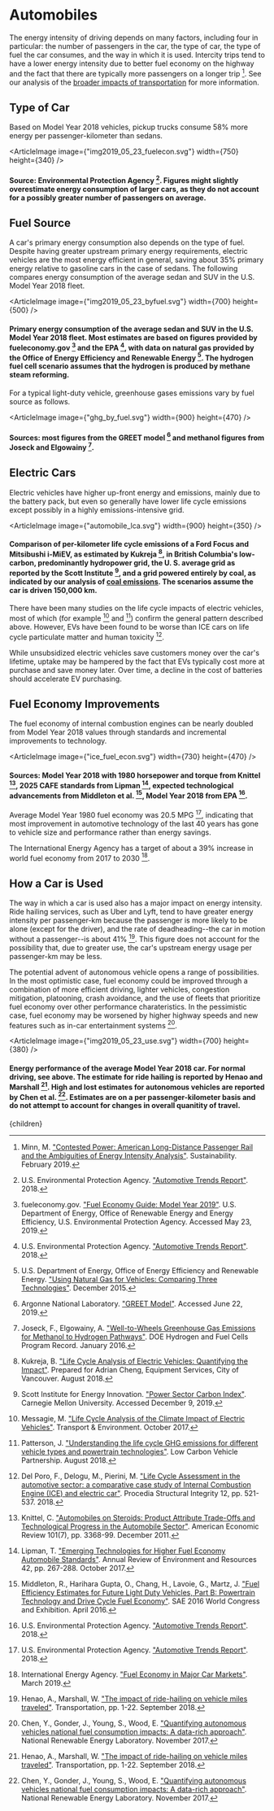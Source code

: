 



# Automobiles

The energy intensity of driving depends on many factors, including four in particular: the number of passengers in the car, the type of car, the type of fuel the car consumes, and the way in which it is used. Intercity trips tend to have a lower energy intensity due to better fuel economy on the highway and the fact that there are typically more passengers on a longer trip [^18]. See our analysis of the [broader impacts of transportation](/cities/cities_energy_and_pollution/cities_transportation) for more information.

## Type of Car
Based on Model Year 2018 vehicles, pickup trucks consume 58% more energy per passenger-kilometer than sedans.

<ArticleImage image={"img2019_05_23_fuelecon.svg"} width={750} height={340} />
#### Source: Environmental Protection Agency [^24]. Figures might slightly overestimate energy consumption of larger cars, as they do not account for a possibly greater number of passengers on average.

## Fuel Source
A car's primary energy consumption also depends on the type of fuel. Despite having greater upstream primary energy requirements, electric vehicles are the most energy efficient in general, saving about 35% primary energy relative to gasoline cars in the case of sedans. The following compares energy consumption of the average sedan and SUV in the U.S. Model Year 2018 fleet.

<ArticleImage image={"img2019_05_23_byfuel.svg"} width={700} height={500} />
#### Primary energy consumption of the average sedan and SUV in the U.S. Model Year 2018 fleet. Most estimates are based on figures provided by fueleconomy.gov [^6] and the EPA [^24], with data on natural gas provided by the Office of Energy Efficiency and Renewable Energy [^23]. The hydrogen fuel cell scenario assumes that the hydrogen is produced by methane steam reforming.

For a typical light-duty vehicle, greenhouse gases emissions vary by fuel source as follows.

<ArticleImage image={"ghg_by_fuel.svg"} width={900} height={470} />
#### Sources: most figures from the GREET model [^1] and methanol figures from Joseck and Elgowainy [^10].

## Electric Cars
Electric vehicles have higher up-front energy and emissions, mainly due to the battery pack, but even so generally have lower life cycle emissions except possibly in a highly emissions-intensive grid.

<ArticleImage image={"automobile_lca.svg"} width={900} height={350} />
#### Comparison of per-kilometer life cycle emissions of a Ford Focus and Mitsibushi i-MiEV, as estimated by Kukreja [^12], in British Columbia's low-carbon, predominantly hydropower grid, the U. S. average grid as reported by the Scott Institute [^21], and a grid powered entirely by coal, as indicated by our analysis of [coal emissions](/energy/energy_production/coal). The scenarios assume the car is driven 150,000 km.

There have been many studies on the life cycle impacts of electric vehicles, most of which (for example [^16] and [^19]) confirm the general pattern described above. However, EVs have been found to be worse than ICE cars on life cycle particulate matter and human toxicity [^4].

While unsubsidized electric vehicles save customers money over the car's lifetime, uptake may be hampered by the fact that EVs typically cost more at purchase and save money later. Over time, a decline in the cost of batteries should accelerate EV purchasing.

<InstituteGreaterUpFrontIncentivesSolution />

## Fuel Economy Improvements
The fuel economy of internal combustion engines can be nearly doubled from Model Year 2018 values through standards and incremental improvements to technology.

<ArticleImage image={"ice_fuel_econ.svg"} width={730} height={470} />
#### Sources: Model Year 2018 with 1980 horsepower and torque from Knittel [^11], 2025 CAFE standards from Lipman [^13], expected technological advancements from Middleton et al. [^17], Model Year 2018 from EPA [^24].

Average Model Year 1980 fuel economy was 20.5 MPG [^24], indicating that most improvement in automotive technology of the last 40 years has gone to vehicle size and performance rather than energy savings.

The International Energy Agency has a target of about a 39% increase in world fuel economy from 2017 to 2030 [^9].

<HigherCafeStandardsSolution />
<EndCafeExemptionForSUVsSolution />

## How a Car is Used
The way in which a car is used also has a major impact on energy intensity. Ride hailing services, such as Uber and Lyft, tend to have greater energy intensity per passenger-km because the passenger is more likely to be alone (except for the driver), and the rate of deadheading--the car in motion without a passenger--is about 41% [^8]. This figure does not account for the possibility that, due to greater use, the car's upstream energy usage per passenger-km may be less.

The potential advent of autonomous vehicle opens a range of possibilities. In the most optimistic case, fuel economy could be improved through a combination of more efficient driving, lighter vehicles, congestion mitigation, platooning, crash avoidance, and the use of fleets that prioritize fuel economy over other performance charateristics. In the pessimistic case, fuel economy may be worsened by higher highway speeds and new features such as in-car entertainment systems [^3].

<ArticleImage image={"img2019_05_23_use.svg"} width={700} height={380} />
#### Energy performance of the average Model Year 2018 car. For normal driving, see above. The estimate for ride hailing is reported by Henao and Marshall [^8]. High and lost estimates for autonomous vehicles are reported by Chen et al. [^3]. Estimates are on a per passenger-kilometer basis and do not attempt to account for changes in overall quanitity of travel.





















[^1]: Argonne National Laboratory. ["GREET Model"](https://greet.es.anl.gov/). Accessed June 22, 2019.

[^2]: Balali, Y., Stegen, S. ["Review of energy storage systems for vehicles based on technology, environmental impacts, and costs"](https://www.sciencedirect.com/science/article/pii/S1364032120304755). Renewable and Sustainable Energy Reviews 135: 110185. January 2021.

[^3]: Chen, Y., Gonder, J., Young, S., Wood, E. ["Quantifying autonomous vehicles national fuel consumption impacts: A data-rich approach"](https://www.osti.gov/biblio/1409303). National Renewable Energy Laboratory. November 2017.

[^4]: Del Poro, F., Delogu, M., Pierini, M. ["Life Cycle Assessment in the automotive sector: a comparative case study of Internal Combustion Engine (ICE) and electric car"](https://www.sciencedirect.com/science/article/pii/S2452321618301690). Procedia Structural Integrity 12, pp. 521-537. 2018.

[^5]: Edmunds. ["Electric Vehicle Tax Credits: What You Need to Know"](https://www.edmunds.com/fuel-economy/the-ins-and-outs-of-electric-vehicle-tax-credits.html). April 2021.

[^6]: fueleconomy.gov. ["Fuel Economy Guide: Model Year 2019"](https://www.fueleconomy.gov/feg/pdfs/guides/FEG2019.pdf). U.S. Department of Energy, Office of Renewable Energy and Energy Efficiency, U.S. Environmental Protection Agency. Accessed May 23, 2019.

[^7]: Harto, C. ["Electric Vehicle Ownership Costs: Today's Electric Vehicles Offer Big Savings for Consumers"](https://advocacy.consumerreports.org/wp-content/uploads/2020/10/EV-Ownership-Cost-Final-Report-1.pdf). Consumer Reports. October 2020.

[^8]: Henao, A., Marshall, W. ["The impact of ride-hailing on vehicle miles traveled"](https://doi.org/10.1007/s11116-018-9923-2). Transportation, pp. 1-22. September 2018.

[^9]: International Energy Agency. ["Fuel Economy in Major Car Markets"](https://www.iea.org/reports/fuel-economy-in-major-car-markets). March 2019.

[^10]: Joseck, F., Elgowainy, A. ["Well-to-Wheels Greenhouse Gas Emissions for Methanol to Hydrogen Pathways"](https://www.hydrogen.energy.gov/pdfs/16001_wtw_ghg_methanol_h2_pathways.pdf). DOE Hydrogen and Fuel Cells Program Record. January 2016.

[^11]: Knittel, C. ["Automobiles on Steroids: Product Attribute Trade-Offs and Technological Progress in the Automobile Sector"](https://www.aeaweb.org/articles?id=10.1257/aer.101.7.3368). American Economic Review 101(7), pp. 3368-99. December 2011.

[^12]: Kukreja, B. ["Life Cycle Analysis of Electric Vehicles: Quantifying the Impact"](https://sustain.ubc.ca/sites/default/files/2018-63%20Lifecycle%20Analysis%20of%20Electric%20Vehicles_Kukreja.pdf). Prepared for Adrian Cheng, Equipment Services, City of Vancouver. August 2018.

[^13]: Lipman, T. ["Emerging Technologies for Higher Fuel Economy Automobile Standards"](https://www.annualreviews.org/doi/abs/10.1146/annurev-environ-110615-085844). Annual Review of Environment and Resources 42, pp. 267-288. October 2017.

[^14]: Lorentzen, E., Haugneland, P., Bu, C., Hauge, E. ["Charging infrastructure experiences in Norway - the worlds most advanced EV market"](https://elbil.no/wp-content/uploads/2016/08/EVS30-Charging-infrastrucure-experiences-in-Norway-paper.pdf). EVS30 Symposium, Stuttgart, Germany. October 9-11, 2017.

[^15]: Mersky, A. C., Sprei, F., Samaras, C., Qian, Z. ["Effectiveness of incentives on electric vehicle adoption in Norway"](https://www.sciencedirect.com/science/article/abs/pii/S1361920916000407). Transportation Research Part D: Transport and Environment 46, pp. 56-68. July 2016.

[^16]: Messagie, M. ["Life Cycle Analysis of the Climate Impact of Electric Vehicles"](https://www.transportenvironment.org/publications/electric-vehicle-life-cycle-analysis-and-raw-material-availability). Transport & Environment. October 2017.

[^17]: Middleton, R., Harihara Gupta, O., Chang, H., Lavoie, G., Martz, J. ["Fuel Efficiency Estimates for Future Light Duty Vehicles, Part B: Powertrain Technology and Drive Cycle Fuel Economy"](https://www.sae.org/publications/technical-papers/content/2016-01-0905/). SAE 2016 World Congress and Exhibition. April 2016.

[^18]: Minn, M. ["Contested Power: American Long-Distance Passenger Rail and the Ambiguities of Energy Intensity Analysis"](https://www.mdpi.com/2071-1050/11/4/1200/pdf). Sustainability. February 2019.

[^19]: Patterson, J. ["Understanding the life cycle GHG emissions for different vehicle types and powertrain technologies"](https://www.lowcvp.org.uk/assets/reports/LowCVP-LCA_Study-Final_Report.pdf). Low Carbon Vehicle Partnership. August 2018.

[^20]: Road Traffic Information Council. ["Bilsalget i desember og hele 2020 (Car sales in December and throughout 2020)"](https://ofv.no/bilsalget/bilsalget-i-desember-2020). In Norwegian. Accessed May 5, 2021.

[^21]: Scott Institute for Energy Innovation. ["Power Sector Carbon Index"](https://emissionsindex.org/). Carnegie Mellon University. Accessed December 9, 2019.

[^22]: Tulumba, C. ["Automotive Sales Data & Statistics"](https://www.goodcarbadcar.net/usa-auto-industry-total-sales-figures/). Good Car, Bad Car. Accessed May 5, 2021.

[^23]: U.S. Department of Energy, Office of Energy Efficiency and Renewable Energy. ["Using Natural Gas for Vehicles: Comparing Three Technologies"](https://www.nrel.gov/docs/fy16osti/64267.pdf). December 2015.

[^24]: U.S. Environmental Protection Agency. ["Automotive Trends Report"](https://www.epa.gov/automotive-trends/download-automotive-trends-report). 2018.

  <Article 
    focusAreaUrl={focusAreaUrl} 
    hierarchy={hierarchy} 
    site={site}
  >
    {children}
  </Article>